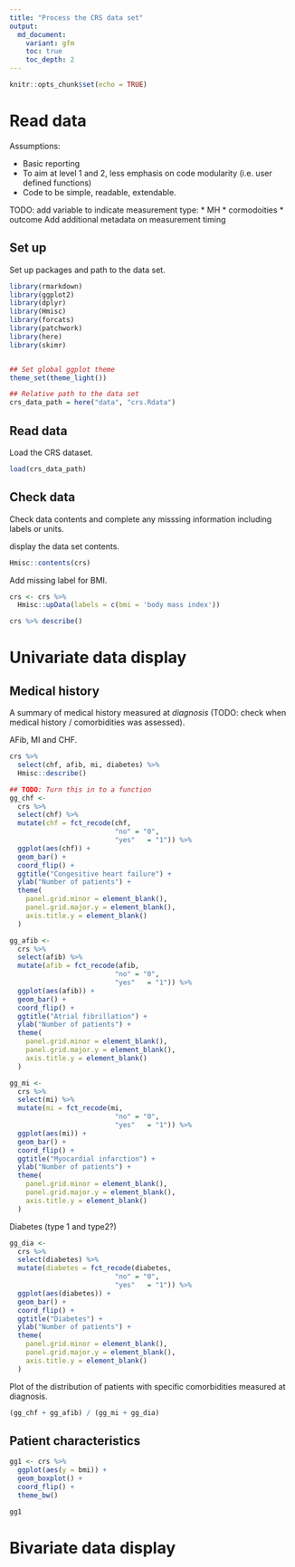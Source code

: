 ```yaml
---
title: "Process the CRS data set"
output:
  md_document:
    variant: gfm
    toc: true
    toc_depth: 2
---
```


```r
knitr::opts_chunk$set(echo = TRUE)
```


# Read data

Assumptions: 

* Basic reporting
* To aim at level 1 and 2, less emphasis on code modularity (i.e. user defined functions) 
* Code to be simple, readable, extendable. 



TODO: add variable to indicate measurement type:
* MH
* cormodoities
* outcome
Add additional metadata on measurement timing

## Set up

Set up packages and path to the data set. 

```r
library(rmarkdown)
library(ggplot2)
library(dplyr)
library(Hmisc)
library(forcats)
library(patchwork)
library(here)
library(skimr)


## Set global ggplot theme
theme_set(theme_light())

## Relative path to the data set
crs_data_path = here("data", "crs.Rdata")
```

## Read data

Load the CRS dataset.

```r
load(crs_data_path)
```


## Check data

Check data contents and complete any misssing information including labels or units. 

display the data set contents. 

```r
Hmisc::contents(crs) 
```

Add missing label for BMI. 

```r
crs <- crs %>%
  Hmisc::upData(labels = c(bmi = 'body mass index'))
```

```r
crs %>% describe()
```




# Univariate data display

## Medical history

A summary of medical history measured at *diagnosis* (TODO: check when medical history / comorbidities was assessed). 

AFib, MI and CHF. 

```r
crs %>% 
  select(chf, afib, mi, diabetes) %>%
  Hmisc::describe()
```

```r

## TODO: Turn this in to a function
gg_chf <- 
  crs %>%
  select(chf) %>%
  mutate(chf = fct_recode(chf,
                          "no" = "0",
                          "yes"   = "1")) %>%
  ggplot(aes(chf)) +
  geom_bar() +
  coord_flip() +
  ggtitle("Congesitive heart failure") +
  ylab("Number of patients") +
  theme(
    panel.grid.minor = element_blank(),
    panel.grid.major.y = element_blank(),
    axis.title.y = element_blank()
  )
```


```r
gg_afib <- 
  crs %>%
  select(afib) %>%
  mutate(afib = fct_recode(afib,
                          "no" = "0",
                          "yes"   = "1")) %>%
  ggplot(aes(afib)) +
  geom_bar() +
  coord_flip() +
  ggtitle("Atrial fibrillation") +
  ylab("Number of patients") +
  theme(
    panel.grid.minor = element_blank(),
    panel.grid.major.y = element_blank(),
    axis.title.y = element_blank()
  )
```


```r
gg_mi <- 
  crs %>%
  select(mi) %>%
  mutate(mi = fct_recode(mi,
                          "no" = "0",
                          "yes"   = "1")) %>%
  ggplot(aes(mi)) +
  geom_bar() +
  coord_flip() +
  ggtitle("Myocardial infarction") +
  ylab("Number of patients") +
  theme(
    panel.grid.minor = element_blank(),
    panel.grid.major.y = element_blank(),
    axis.title.y = element_blank()
  )
```

Diabetes (type 1 and type2?)

```r
gg_dia <- 
  crs %>%
  select(diabetes) %>%
  mutate(diabetes = fct_recode(diabetes,
                          "no" = "0",
                          "yes"   = "1")) %>%
  ggplot(aes(diabetes)) +
  geom_bar() +
  coord_flip() +
  ggtitle("Diabetes") +
  ylab("Number of patients") +
  theme(
    panel.grid.minor = element_blank(),
    panel.grid.major.y = element_blank(),
    axis.title.y = element_blank()
  )
```


Plot of the distribution of patients with specific comorbidities measured at diagnosis. 

```r
(gg_chf + gg_afib) / (gg_mi + gg_dia)
```




## Patient characteristics 

```r
gg1 <- crs %>%
  ggplot(aes(y = bmi)) +
  geom_boxplot() +
  coord_flip() +
  theme_bw()
```


```r
gg1 
```


# Bivariate data display
